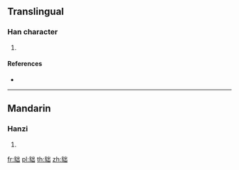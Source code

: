 {{character info/new}}
==Translingual==

===Han character===
{{Han char|rn=153|rad=豸|as=05|sn=12|four=12277|canj=BHUU}}

# {{defn|Han|sort=豸05}}

====References====
* {{Han ref|kx=1200.250|dkj=36526|dj=1662.250|hdz=63910.070|uh=8C80|ud=35968|bh=DBE7|bd=56295}}

----

==Mandarin==

===Hanzi===
{{cmn-hanzi|pin=[[nà]] ([[na4]])|wg=na<sup>4</sup>}}

# {{defn|lang=cmn|sort=豸05}}

[[fr:貀]]
[[pl:貀]]
[[th:貀]]
[[zh:貀]]